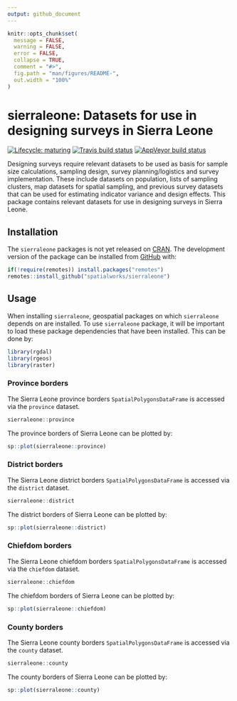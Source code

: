 ```yaml
---
output: github_document
---
```


<!-- README.md is generated from README.Rmd. Please edit that file -->

```r
knitr::opts_chunk$set(
  message = FALSE,
  warning = FALSE,
  error = FALSE,
  collapse = TRUE,
  comment = "#>",
  fig.path = "man/figures/README-",
  out.width = "100%"
)
```

# sierraleone: Datasets for use in designing surveys in Sierra Leone

<!-- badges: start -->
[![Lifecycle: maturing](https://img.shields.io/badge/lifecycle-maturing-blue.svg)](https://www.tidyverse.org/lifecycle/#maturing)
[![Travis build status](https://travis-ci.org/spatialworks/sierraleone.svg?branch=master)](https://travis-ci.org/spatialworks/sierraleone)
[![AppVeyor build status](https://ci.appveyor.com/api/projects/status/github/spatialworks/sierraleone?branch=master&svg=true)](https://ci.appveyor.com/project/spatialworks/sierraleone)
<!-- badges: end -->

Designing surveys require relevant datasets to be used as basis for sample size calculations, sampling design, survey planning/logistics and survey implementation. These include datasets on population, lists of sampling clusters, map datasets for spatial sampling, and previous survey datasets that can be used for estimating indicator variance and design effects. This package contains relevant datasets for use in designing surveys in Sierra Leone.

## Installation
The `sierraleone` packages is not yet released on [CRAN](https://cran.r-project.org). The development version of the package can be installed from [GitHub](https://github.com/spatialworks/sierraleone) with:

```r
if(!require(remotes)) install.packages("remotes")
remotes::install_github("spatialworks/sierraleone")
```

## Usage
When installing `sierraleone`, geospatial packages on which `sierraleone` depends on are installed. To use `sierraleone` package, it will be important to load these package dependencies that have been installed. This can be done by:

```r
library(rgdal)
library(rgeos)
library(raster)
```

### Province borders

The Sierra Leone province borders `SpatialPolygonsDataFrame` is accessed via the `province` dataset.

```r
sierraleone::province
```

The province borders of Sierra Leone can be plotted by:

```r
sp::plot(sierraleone::province)
```

### District borders

The Sierra Leone district borders `SpatialPolygonsDataFrame` is accessed via the `district` dataset.

```r
sierraleone::district
```

The district borders of Sierra Leone can be plotted by:

```r
sp::plot(sierraleone::district)
```

### Chiefdom borders

The Sierra Leone chiefdom borders `SpatialPolygonsDataFrame` is accessed via the `chiefdom` dataset.

```r
sierraleone::chiefdom
```

The chiefdom borders of Sierra Leone can be plotted by:

```r
sp::plot(sierraleone::chiefdom)
```

### County borders

The Sierra Leone county borders `SpatialPolygonsDataFrame` is accessed via the `county` dataset.

```r
sierraleone::county
```

The county borders of Sierra Leone can be plotted by:

```r
sp::plot(sierraleone::county)
```

